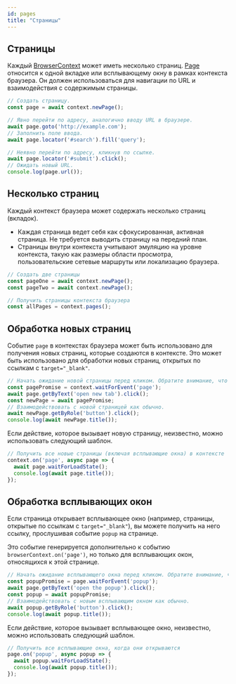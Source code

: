 ```yaml
---
id: pages
title: "Страницы"
---
```


## Страницы

Каждый [BrowserContext] может иметь несколько страниц. [Page] относится к одной вкладке или всплывающему окну в рамках контекста браузера. Он должен использоваться для навигации по URL и взаимодействия с содержимым страницы.

```js
// Создать страницу.
const page = await context.newPage();

// Явно перейти по адресу, аналогично вводу URL в браузере.
await page.goto('http://example.com');
// Заполнить поле ввода.
await page.locator('#search').fill('query');

// Неявно перейти по адресу, кликнув по ссылке.
await page.locator('#submit').click();
// Ожидать новый URL.
console.log(page.url());
```

## Несколько страниц

Каждый контекст браузера может содержать несколько страниц (вкладок).
* Каждая страница ведет себя как сфокусированная, активная страница. Не требуется выводить страницу на передний план.
* Страницы внутри контекста учитывают эмуляцию на уровне контекста, такую как размеры области просмотра, пользовательские сетевые маршруты или локализацию браузера.

```js
// Создать две страницы
const pageOne = await context.newPage();
const pageTwo = await context.newPage();

// Получить страницы контекста браузера
const allPages = context.pages();
```

## Обработка новых страниц

Событие `page` в контекстах браузера может быть использовано для получения новых страниц, которые создаются в контексте. Это может быть использовано для обработки новых страниц, открытых по ссылкам с `target="_blank"`.

```js
// Начать ожидание новой страницы перед кликом. Обратите внимание, что нет await.
const pagePromise = context.waitForEvent('page');
await page.getByText('open new tab').click();
const newPage = await pagePromise;
// Взаимодействовать с новой страницей как обычно.
await newPage.getByRole('button').click();
console.log(await newPage.title());
```

Если действие, которое вызывает новую страницу, неизвестно, можно использовать следующий шаблон.

```js
// Получить все новые страницы (включая всплывающие окна) в контексте
context.on('page', async page => {
  await page.waitForLoadState();
  console.log(await page.title());
});
```

## Обработка всплывающих окон

Если страница открывает всплывающее окно (например, страницы, открытые по ссылкам с `target="_blank"`), вы можете получить на него ссылку, прослушивая событие `popup` на странице.

Это событие генерируется дополнительно к событию `browserContext.on('page')`, но только для всплывающих окон, относящихся к этой странице.

```js
// Начать ожидание всплывающего окна перед кликом. Обратите внимание, что нет await.
const popupPromise = page.waitForEvent('popup');
await page.getByText('open the popup').click();
const popup = await popupPromise;
// Взаимодействовать с новым всплывающим окном как обычно.
await popup.getByRole('button').click();
console.log(await popup.title());
```

Если действие, которое вызывает всплывающее окно, неизвестно, можно использовать следующий шаблон.

```js
// Получить все всплывающие окна, когда они открываются
page.on('popup', async popup => {
  await popup.waitForLoadState();
  console.log(await popup.title());
});
```

[Accessibility]: /api/class-accessibility.mdx "Accessibility"
[Android]: /api/class-android.mdx "Android"
[AndroidDevice]: /api/class-androiddevice.mdx "AndroidDevice"
[AndroidInput]: /api/class-androidinput.mdx "AndroidInput"
[AndroidSocket]: /api/class-androidsocket.mdx "AndroidSocket"
[AndroidWebView]: /api/class-androidwebview.mdx "AndroidWebView"
[APIRequest]: /api/class-apirequest.mdx "APIRequest"
[APIRequestContext]: /api/class-apirequestcontext.mdx "APIRequestContext"
[APIResponse]: /api/class-apiresponse.mdx "APIResponse"
[APIResponseAssertions]: /api/class-apiresponseassertions.mdx "APIResponseAssertions"
[Browser]: /api/class-browser.mdx "Browser"
[BrowserContext]: /api/class-browsercontext.mdx "BrowserContext"
[BrowserServer]: /api/class-browserserver.mdx "BrowserServer"
[BrowserType]: /api/class-browsertype.mdx "BrowserType"
[CDPSession]: /api/class-cdpsession.mdx "CDPSession"
[Clock]: /api/class-clock.mdx "Clock"
[ConsoleMessage]: /api/class-consolemessage.mdx "ConsoleMessage"
[Coverage]: /api/class-coverage.mdx "Coverage"
[Dialog]: /api/class-dialog.mdx "Dialog"
[Download]: /api/class-download.mdx "Download"
[Electron]: /api/class-electron.mdx "Electron"
[ElectronApplication]: /api/class-electronapplication.mdx "ElectronApplication"
[ElementHandle]: /api/class-elementhandle.mdx "ElementHandle"
[FileChooser]: /api/class-filechooser.mdx "FileChooser"
[Frame]: /api/class-frame.mdx "Frame"
[FrameLocator]: /api/class-framelocator.mdx "FrameLocator"
[GenericAssertions]: /api/class-genericassertions.mdx "GenericAssertions"
[JSHandle]: /api/class-jshandle.mdx "JSHandle"
[Keyboard]: /api/class-keyboard.mdx "Keyboard"
[Locator]: /api/class-locator.mdx "Locator"
[LocatorAssertions]: /api/class-locatorassertions.mdx "LocatorAssertions"
[Logger]: /api/class-logger.mdx "Logger"
[Mouse]: /api/class-mouse.mdx "Mouse"
[Page]: /api/class-page.mdx "Page"
[PageAssertions]: /api/class-pageassertions.mdx "PageAssertions"
[Playwright]: /api/class-playwright.mdx "Playwright"
[PlaywrightAssertions]: /api/class-playwrightassertions.mdx "PlaywrightAssertions"
[Request]: /api/class-request.mdx "Request"
[Response]: /api/class-response.mdx "Response"
[Route]: /api/class-route.mdx "Route"
[Selectors]: /api/class-selectors.mdx "Selectors"
[SnapshotAssertions]: /api/class-snapshotassertions.mdx "SnapshotAssertions"
[TimeoutError]: /api/class-timeouterror.mdx "TimeoutError"
[Touchscreen]: /api/class-touchscreen.mdx "Touchscreen"
[Tracing]: /api/class-tracing.mdx "Tracing"
[Video]: /api/class-video.mdx "Video"
[WebError]: /api/class-weberror.mdx "WebError"
[WebSocket]: /api/class-websocket.mdx "WebSocket"
[WebSocketRoute]: /api/class-websocketroute.mdx "WebSocketRoute"
[Worker]: /api/class-worker.mdx "Worker"
[Fixtures]: /api/class-fixtures.mdx "Fixtures"
[FullConfig]: /api/class-fullconfig.mdx "FullConfig"
[FullProject]: /api/class-fullproject.mdx "FullProject"
[Location]: /api/class-location.mdx "Location"
[Test]: /api/class-test.mdx "Test"
[TestConfig]: /api/class-testconfig.mdx "TestConfig"
[TestInfo]: /api/class-testinfo.mdx "TestInfo"
[TestInfoError]: /api/class-testinfoerror.mdx "TestInfoError"
[TestOptions]: /api/class-testoptions.mdx "TestOptions"
[TestProject]: /api/class-testproject.mdx "TestProject"
[TestStepInfo]: /api/class-teststepinfo.mdx "TestStepInfo"
[WorkerInfo]: /api/class-workerinfo.mdx "WorkerInfo"
[Reporter]: /api/class-reporter.mdx "Reporter"
[Suite]: /api/class-suite.mdx "Suite"
[TestCase]: /api/class-testcase.mdx "TestCase"
[TestError]: /api/class-testerror.mdx "TestError"
[TestResult]: /api/class-testresult.mdx "TestResult"
[TestStep]: /api/class-teststep.mdx "TestStep"
[Element]: https://developer.mozilla.org/en-US/docs/Web/API/element "Element"
[EvaluationArgument]: /evaluating.mdx#evaluation-argument "EvaluationArgument"
[Promise]: https://developer.mozilla.org/en-US/docs/Web/JavaScript/Reference/Global_Objects/Promise "Promise"
[iterator]: https://developer.mozilla.org/en-US/docs/Web/JavaScript/Reference/Iteration_protocols "Iterator"
[origin]: https://developer.mozilla.org/en-US/docs/Glossary/Origin "Origin"
[selector]: https://developer.mozilla.org/en-US/docs/Web/CSS/CSS_Selectors "selector"
[Serializable]: https://developer.mozilla.org/en-US/docs/Web/JavaScript/Reference/Global_Objects/JSON/stringify#Description "Serializable"
[UIEvent.detail]: https://developer.mozilla.org/en-US/docs/Web/API/UIEvent/detail "UIEvent.detail"
[UnixTime]: https://en.wikipedia.org/wiki/Unix_time "Unix Time"
[xpath]: https://developer.mozilla.org/en-US/docs/Web/XPath "xpath"

[Array]: https://developer.mozilla.org/en-US/docs/Web/JavaScript/Reference/Global_Objects/Array "Array"
[boolean]: https://developer.mozilla.org/en-US/docs/Web/JavaScript/Data_structures#Boolean_type "Boolean"
[Buffer]: https://nodejs.org/api/buffer.html#buffer_class_buffer "Buffer"
[ChildProcess]: https://nodejs.org/api/child_process.html "ChildProcess"
[Date]: https://developer.mozilla.org/en-US/docs/Web/JavaScript/Reference/Global_Objects/Date "Date"
[Error]: https://nodejs.org/api/errors.html#errors_class_error "Error"
[EventEmitter]: https://nodejs.org/api/events.html#events_class_eventemitter "EventEmitter"
[function]: https://developer.mozilla.org/en-US/docs/Web/JavaScript/Reference/Global_Objects/Function "Function"
[FormData]: https://developer.mozilla.org/en-US/docs/Web/API/FormData "FormData"
[Map]: https://developer.mozilla.org/en-US/docs/Web/JavaScript/Reference/Global_Objects/Map "Map"
[Metadata]: https://developer.mozilla.org/en-US/docs/Web/JavaScript/Reference/Global_Objects/Object "Object&lt;string, any&gt;"
[null]: https://developer.mozilla.org/en-US/docs/Web/JavaScript/Reference/Global_Objects/null "null"
[number]: https://developer.mozilla.org/en-US/docs/Web/JavaScript/Data_structures#Number_type "Number"
[Object]: https://developer.mozilla.org/en-US/docs/Web/JavaScript/Reference/Global_Objects/Object "Object"
[Promise]: https://developer.mozilla.org/en-US/docs/Web/JavaScript/Reference/Global_Objects/Promise "Promise"
[Readable]: https://nodejs.org/api/stream.html#stream_class_stream_readable "Readable"
[ReadStream]: https://nodejs.org/api/fs.html#class-fsreadstream "ReadStream"
[RegExp]: https://developer.mozilla.org/en-US/docs/Web/JavaScript/Reference/Global_Objects/RegExp "RegExp"
[string]: https://developer.mozilla.org/en-US/docs/Web/JavaScript/Data_structures#String_type "string"
[void]: https://developer.mozilla.org/en-US/docs/Web/JavaScript/Reference/Global_Objects/undefined "void"
[URL]: https://nodejs.org/api/url.html "URL"
[URLSearchParams]: https://developer.mozilla.org/en-US/docs/Web/API/URLSearchParams "URLSearchParams"

[all available image tags]: https://mcr.microsoft.com/en-us/product/playwright/about "все доступные теги изображений"
[Microsoft Artifact Registry]: https://mcr.microsoft.com/en-us/product/playwright/about "Microsoft Artifact Registry"
[Dockerfile.noble]: https://github.com/microsoft/playwright/blob/main/utils/docker/Dockerfile.noble "Dockerfile.noble"